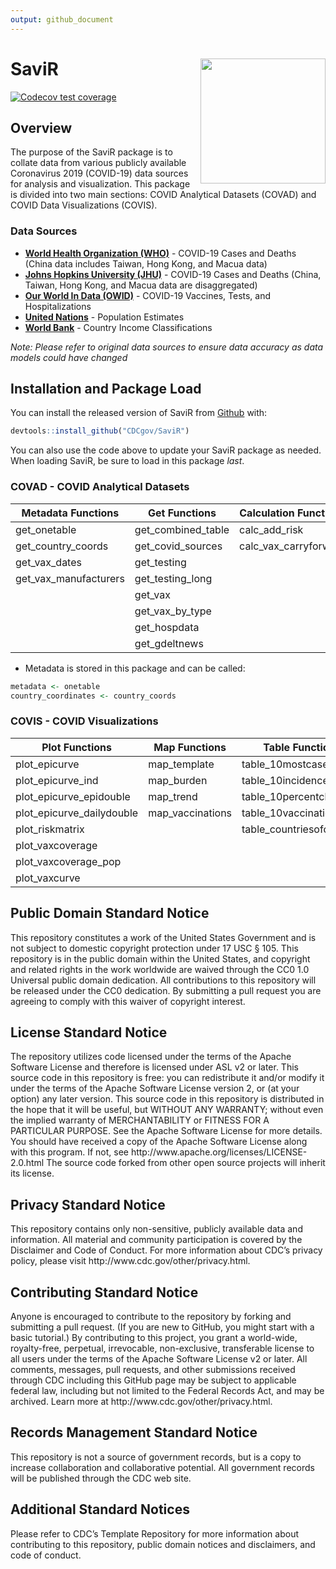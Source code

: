 ```yaml
---
output: github_document
---
```


<!-- README.md is generated from README.Rmd. Please edit that file -->
# SaviR <img src='logo/hex-SaviR.png' align = "right" height="200" />
<!-- badges: start -->
[![Codecov test coverage](https://codecov.io/gh/CDCgov/SaviR/branch/master/graph/badge.svg)](https://app.codecov.io/gh/CDCgov/SaviR?branch=master)
<!-- badges: end -->

## Overview
The purpose of the SaviR package is to collate data from various publicly available Coronavirus 2019 (COVID-19) data sources for analysis and visualization. This package is divided into two main sections: COVID Analytical Datasets (COVAD) and COVID Data Visualizations (COVIS).

### Data Sources
* [**World Health Organization (WHO)**](https://covid19.who.int/) - COVID-19 Cases and Deaths (China data includes Taiwan, Hong Kong, and Macua data)  
* [**Johns Hopkins University (JHU)**](https://github.com/CSSEGISandData/COVID-19/tree/master/csse_covid_19_data/csse_covid_19_time_series) - COVID-19 Cases and Deaths (China, Taiwan, Hong Kong, and Macua data are disaggregated)   
* [**Our World In Data (OWID)**](https://github.com/owid/covid-19-data/tree/master/public/data) - COVID-19 Vaccines, Tests, and Hospitalizations  
* [**United Nations**](https://population.un.org/wpp/Download/Standard/Population/) - Population Estimates
* [**World Bank**](http://api.worldbank.org/v2/country?format=json&per_page=300) - Country Income Classifications


*Note: Please refer to original data sources to ensure data accuracy as data models could have changed*


## Installation and Package Load

You can install the released version of SaviR from [Github](https://github.com/CDCGov/SaviR) with:

``` r
devtools::install_github("CDCgov/SaviR")
```

You can also use the code above to update your SaviR package as needed. When loading SaviR, be sure to load in this package *last*.

### COVAD - COVID Analytical Datasets 

| Metadata Functions    | Get Functions      | Calculation Functions |
|-----------------------|--------------------|-----------------------|
| get_onetable          | get_combined_table | calc_add_risk         |
| get_country_coords    | get_covid_sources  | calc_vax_carryforward |
| get_vax_dates         | get_testing        |                       | 
| get_vax_manufacturers | get_testing_long   |                       |
|                       | get_vax            |                       |
|                       | get_vax_by_type    |                       |
|                       | get_hospdata       |                       |
|                       | get_gdeltnews      |                       |

* Metadata is stored in this package and can be called:

```r
metadata <- onetable  
country_coordinates <- country_coords  
```

### COVIS - COVID Visualizations

| Plot Functions            | Map Functions    | Table Functions          |
|---------------------------|------------------|--------------------------|
| plot_epicurve             | map_template     | table_10mostcases        |
| plot_epicurve_ind         | map_burden       | table_10incidence        |
| plot_epicurve_epidouble   | map_trend        | table_10percentchange    |
| plot_epicurve_dailydouble | map_vaccinations | table_10vaccinations     |
| plot_riskmatrix           |                  | table_countriesofconcern |
| plot_vaxcoverage          |                  |                          |
| plot_vaxcoverage_pop      |                  |                          |
| plot_vaxcurve             |                  |                          |


## Public Domain Standard Notice
This repository constitutes a work of the United States Government and is not subject to domestic copyright protection under 17 USC § 105. This repository is in the public domain within the United States, and copyright and related rights in the work worldwide are waived through the CC0 1.0 Universal public domain dedication. All contributions to this repository will be released under the CC0 dedication. By submitting a pull request you are agreeing to comply with this waiver of copyright interest.

## License Standard Notice
The repository utilizes code licensed under the terms of the Apache Software License and therefore is licensed under ASL v2 or later. This source code in this repository is free: you can redistribute it and/or modify it under the terms of the Apache Software License version 2, or (at your option) any later version. This source code in this repository is distributed in the hope that it will be useful, but WITHOUT ANY WARRANTY; without even the implied warranty of MERCHANTABILITY or FITNESS FOR A PARTICULAR PURPOSE. See the Apache Software License for more details. You should have received a copy of the Apache Software License along with this program. If not, see http://www.apache.org/licenses/LICENSE-2.0.html The source code forked from other open source projects will inherit its license.

## Privacy Standard Notice
This repository contains only non-sensitive, publicly available data and information. All material and community participation is covered by the Disclaimer and Code of Conduct. For more information about CDC's privacy policy, please visit http://www.cdc.gov/other/privacy.html.

## Contributing Standard Notice
Anyone is encouraged to contribute to the repository by forking and submitting a pull request. (If you are new to GitHub, you might start with a basic tutorial.) By contributing to this project, you grant a world-wide, royalty-free, perpetual, irrevocable, non-exclusive, transferable license to all users under the terms of the Apache Software License v2 or later. All comments, messages, pull requests, and other submissions received through CDC including this GitHub page may be subject to applicable federal law, including but not limited to the Federal Records Act, and may be archived. Learn more at http://www.cdc.gov/other/privacy.html.

## Records Management Standard Notice
This repository is not a source of government records, but is a copy to increase collaboration and collaborative potential. All government records will be published through the CDC web site.

## Additional Standard Notices
Please refer to CDC's Template Repository for more information about contributing to this repository, public domain notices and disclaimers, and code of conduct.

